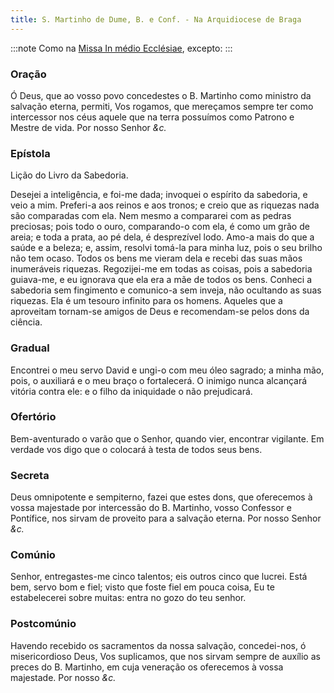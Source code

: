 ```yaml
---
title: S. Martinho de Dume, B. e Conf. - Na Arquidiocese de Braga
---
```


:::note
Como na [Missa In médio Ecclésiae](../comum/13doutores), excepto:
:::

### Oração

Ó Deus, que ao vosso povo concedestes o B. Martinho como ministro da
salvação eterna, permiti, Vos rogamos, que mereçamos sempre ter como
intercessor nos céus aquele que na terra possuímos como Patrono e Mestre
de vida. Por nosso Senhor <em>&c.</em>

### Epístola

Lição do Livro da Sabedoria.

Desejei a inteligência, e foi-me dada; invoquei o espírito da sabedoria, e
veio a mim. Preferi-a aos reinos e aos tronos; e creio que as riquezas
nada são comparadas com ela. Nem mesmo a compararei com as pedras
preciosas; pois todo o ouro, comparando-o com ela, é como um grão de
areia; e toda a prata, ao pé dela, é desprezível lodo. Amo-a mais do que a
saúde e a beleza; e, assim, resolvi tomá-la para minha luz, pois o seu
brilho não tem ocaso. Todos os bens me vieram dela e recebi das suas mãos
inumeráveis riquezas. Regozijei-me em todas as coisas, pois a sabedoria
guiava-me, e eu ignorava que ela era a mãe de todos os bens. Conheci a
sabedoria sem fingimento e comunico-a sem inveja, não ocultando as suas
riquezas. Ela é um tesouro infinito para os homens. Aqueles que a
aproveitam tornam-se amigos de Deus e recomendam-se pelos dons da ciência.

### Gradual

Encontrei o meu servo David e ungi-o com meu óleo sagrado; a minha mão,
pois, o auxiliará e o meu braço o fortalecerá. O inimigo nunca alcançará
vitória contra ele: e o filho da iniquidade o não prejudicará.

### Ofertório

Bem-aventurado o varão que o Senhor, quando vier, encontrar vigilante. Em
verdade vos digo que o colocará à testa de todos seus bens.

### Secreta

Deus omnipotente e sempiterno, fazei que estes dons, que oferecemos à
vossa majestade por intercessão do B. Martinho, vosso Confessor e
Pontífice, nos sirvam de proveito para a salvação eterna. Por nosso Senhor <em>&c.</em>

### Comúnio

Senhor, entregastes-me cinco talentos; eis outros cinco que lucrei. Está
bem, servo bom e fiel; visto que foste fiel em pouca coisa, Eu te
estabelecerei sobre muitas: entra no gozo do teu senhor.

### Postcomúnio

Havendo recebido os sacramentos da nossa salvação, concedei-nos, ó
misericordioso Deus, Vos suplicamos, que nos sirvam sempre de auxílio as
preces do B. Martinho, em cuja veneração os oferecemos à vossa majestade.
Por nosso <em>&c.</em>
